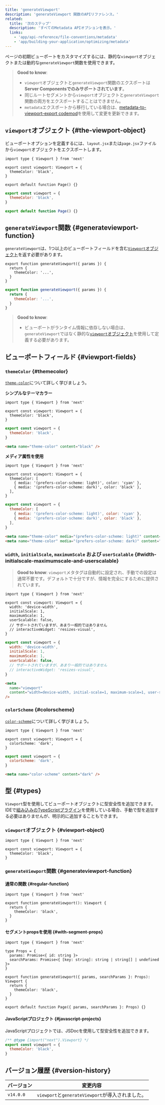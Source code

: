 ```yaml
---
title: 'generateViewport'
description: 'generateViewport 関数のAPIリファレンス。'
related:
  title: '次のステップ'
  description: 'すべてのMetadata APIオプションを表示。'
  links:
    - 'app/api-reference/file-conventions/metadata'
    - 'app/building-your-application/optimizing/metadata'
---
```


ページの初期ビューポートをカスタマイズするには、静的な`viewport`オブジェクトまたは動的な`generateViewport`関数を使用できます。

> **Good to know**:
>
> - `viewport`オブジェクトと`generateViewport`関数のエクスポートは**Server Componentsでのみサポートされています**。
> - 同じルートセグメントから`viewport`オブジェクトと`generateViewport`関数の両方をエクスポートすることはできません。
> - `metadata`エクスポートから移行している場合は、[metadata-to-viewport-export codemod](/docs/app/guides/upgrading/codemods#metadata-to-viewport-export)を使用して変更を更新できます。

## `viewport`オブジェクト {#the-viewport-object}

ビューポートオプションを定義するには、`layout.jsx`または`page.jsx`ファイルから`viewport`オブジェクトをエクスポートします。

<Tabs>
<TabItem value="tsx" label="TypeScript">

```tsx title="layout.tsx | page.tsx" switcher
import type { Viewport } from 'next'

export const viewport: Viewport = {
  themeColor: 'black',
}

export default function Page() {}
```

</TabItem>
<TabItem value="jsx" label="JavaScript">

```jsx title="layout.jsx | page.jsx" switcher
export const viewport = {
  themeColor: 'black',
}

export default function Page() {}
```

</TabItem>
</Tabs>

## `generateViewport`関数 {#generateviewport-function}

`generateViewport`は、1つ以上のビューポートフィールドを含む[`Viewport`オブジェクト](#viewport-fields)を返す必要があります。

<Tabs>
<TabItem value="tsx" label="TypeScript">

```tsx title="layout.tsx | page.tsx" switcher
export function generateViewport({ params }) {
  return {
    themeColor: '...',
  }
}
```

</TabItem>
<TabItem value="jsx" label="JavaScript">

```jsx title="layout.js | page.js" switcher
export function generateViewport({ params }) {
  return {
    themeColor: '...',
  }
}
```

</TabItem>
</Tabs>

> **Good to know**:
>
> - ビューポートがランタイム情報に依存しない場合は、`generateViewport`ではなく静的な[`viewport`オブジェクト](#the-viewport-object)を使用して定義する必要があります。

## ビューポートフィールド {#viewport-fields}

### `themeColor` {#themecolor}

[`theme-color`](https://developer.mozilla.org/docs/Web/HTML/Element/meta/name/theme-color)について詳しく学びましょう。

**シンプルなテーマカラー**

<Tabs>
<TabItem value="tsx" label="TypeScript">

```tsx title="layout.tsx | page.tsx" switcher
import type { Viewport } from 'next'

export const viewport: Viewport = {
  themeColor: 'black',
}
```

</TabItem>
<TabItem value="jsx" label="JavaScript">

```jsx title="layout.jsx | page.jsx" switcher
export const viewport = {
  themeColor: 'black',
}
```

</TabItem>
</Tabs>

```html title="<head> output" hideLineNumbers
<meta name="theme-color" content="black" />
```

**メディア属性を使用**

<Tabs>
<TabItem value="tsx" label="TypeScript">

```tsx title="layout.tsx | page.tsx" switcher
import type { Viewport } from 'next'

export const viewport: Viewport = {
  themeColor: [
    { media: '(prefers-color-scheme: light)', color: 'cyan' },
    { media: '(prefers-color-scheme: dark)', color: 'black' },
  ],
}
```

</TabItem>
<TabItem value="jsx" label="JavaScript">

```jsx title="layout.jsx | page.jsx" switcher
export const viewport = {
  themeColor: [
    { media: '(prefers-color-scheme: light)', color: 'cyan' },
    { media: '(prefers-color-scheme: dark)', color: 'black' },
  ],
}
```

</TabItem>
</Tabs>

```html title="<head> output" hideLineNumbers
<meta name="theme-color" media="(prefers-color-scheme: light)" content="cyan" />
<meta name="theme-color" media="(prefers-color-scheme: dark)" content="black" />
```

### `width`, `initialScale`, `maximumScale` および `userScalable` {#width-initialscale-maximumscale-and-userscalable}

> **Good to know**: `viewport`メタタグは自動的に設定され、手動での設定は通常不要です。デフォルトで十分ですが、情報を完全にするために提供されています。

<Tabs>
<TabItem value="tsx" label="TypeScript">

```tsx title="layout.tsx | page.tsx" switcher
import type { Viewport } from 'next'

export const viewport: Viewport = {
  width: 'device-width',
  initialScale: 1,
  maximumScale: 1,
  userScalable: false,
  // サポートされていますが、あまり一般的ではありません
  // interactiveWidget: 'resizes-visual',
}
```

</TabItem>
<TabItem value="jsx" label="JavaScript">

```jsx title="layout.jsx | page.jsx" switcher
export const viewport = {
  width: 'device-width',
  initialScale: 1,
  maximumScale: 1,
  userScalable: false,
  // サポートされていますが、あまり一般的ではありません
  // interactiveWidget: 'resizes-visual',
}
```

</TabItem>
</Tabs>

```html title="<head> output" hideLineNumbers
<meta
  name="viewport"
  content="width=device-width, initial-scale=1, maximum-scale=1, user-scalable=no"
/>
```

### `colorScheme` {#colorscheme}

[`color-scheme`](https://developer.mozilla.org/en-US/docs/Web/HTML/Element/meta/name#:~:text=color%2Dscheme%3A%20specifies,of%20the%20following%3A)について詳しく学びましょう。

<Tabs>
<TabItem value="tsx" label="TypeScript">

```tsx title="layout.tsx | page.tsx" switcher
import type { Viewport } from 'next'

export const viewport: Viewport = {
  colorScheme: 'dark',
}
```

</TabItem>
<TabItem value="jsx" label="JavaScript">

```jsx title="layout.jsx | page.jsx" switcher
export const viewport = {
  colorScheme: 'dark',
}
```

</TabItem>
</Tabs>

```html title="<head> output" hideLineNumbers
<meta name="color-scheme" content="dark" />
```

## 型 {#types}

`Viewport`型を使用してビューポートオブジェクトに型安全性を追加できます。IDEで[組み込みのTypeScriptプラグイン](/docs/app/api-reference/config/typescript)を使用している場合、手動で型を追加する必要はありませんが、明示的に追加することもできます。

### `viewport`オブジェクト {#viewport-object}

```tsx
import type { Viewport } from 'next'

export const viewport: Viewport = {
  themeColor: 'black',
}
```

### `generateViewport`関数 {#generateviewport-function}

#### 通常の関数 {#regular-function}

```tsx
import type { Viewport } from 'next'

export function generateViewport(): Viewport {
  return {
    themeColor: 'black',
  }
}
```

#### セグメントpropsを使用 {#with-segment-props}

```tsx
import type { Viewport } from 'next'

type Props = {
  params: Promise<{ id: string }>
  searchParams: Promise<{ [key: string]: string | string[] | undefined }>
}

export function generateViewport({ params, searchParams }: Props): Viewport {
  return {
    themeColor: 'black',
  }
}

export default function Page({ params, searchParams }: Props) {}
```

#### JavaScriptプロジェクト {#javascript-projects}

JavaScriptプロジェクトでは、JSDocを使用して型安全性を追加できます。

```js
/** @type {import("next").Viewport} */
export const viewport = {
  themeColor: 'black',
}
```

## バージョン履歴 {#version-history}

| バージョン | 変更内容                                         |
| ---------- | ------------------------------------------------ |
| `v14.0.0`  | `viewport`と`generateViewport`が導入されました。 |
